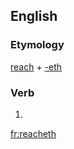 ==English==

===Etymology===
[[reach]] + [[-eth]]

===Verb===
{{en-verb form}}

# {{en-archaic third-person singular of|reach}}

[[fr:reacheth]]